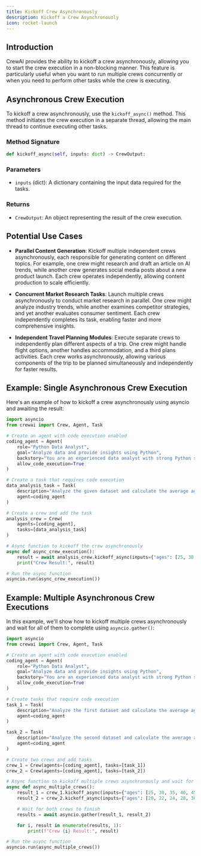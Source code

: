 ```yaml
---
title: Kickoff Crew Asynchronously
description: Kickoff a Crew Asynchronously
icon: rocket-launch
---
```


## Introduction

CrewAI provides the ability to kickoff a crew asynchronously, allowing you to start the crew execution in a non-blocking manner. 
This feature is particularly useful when you want to run multiple crews concurrently or when you need to perform other tasks while the crew is executing.

## Asynchronous Crew Execution

To kickoff a crew asynchronously, use the `kickoff_async()` method. This method initiates the crew execution in a separate thread, allowing the main thread to continue executing other tasks.

### Method Signature

```python Code
def kickoff_async(self, inputs: dict) -> CrewOutput:
```

### Parameters

- `inputs` (dict): A dictionary containing the input data required for the tasks.

### Returns

- `CrewOutput`: An object representing the result of the crew execution.

## Potential Use Cases

- **Parallel Content Generation**: Kickoff multiple independent crews asynchronously, each responsible for generating content on different topics. For example, one crew might research and draft an article on AI trends, while another crew generates social media posts about a new product launch. Each crew operates independently, allowing content production to scale efficiently.

- **Concurrent Market Research Tasks**: Launch multiple crews asynchronously to conduct market research in parallel. One crew might analyze industry trends, while another examines competitor strategies, and yet another evaluates consumer sentiment. Each crew independently completes its task, enabling faster and more comprehensive insights.

- **Independent Travel Planning Modules**: Execute separate crews to independently plan different aspects of a trip. One crew might handle flight options, another handles accommodation, and a third plans activities. Each crew works asynchronously, allowing various components of the trip to be planned simultaneously and independently for faster results.

## Example: Single Asynchronous Crew Execution

Here's an example of how to kickoff a crew asynchronously using asyncio and awaiting the result:

```python Code
import asyncio
from crewai import Crew, Agent, Task

# Create an agent with code execution enabled
coding_agent = Agent(
    role="Python Data Analyst",
    goal="Analyze data and provide insights using Python",
    backstory="You are an experienced data analyst with strong Python skills.",
    allow_code_execution=True
)

# Create a task that requires code execution
data_analysis_task = Task(
    description="Analyze the given dataset and calculate the average age of participants. Ages: {ages}",
    agent=coding_agent
)

# Create a crew and add the task
analysis_crew = Crew(
    agents=[coding_agent],
    tasks=[data_analysis_task]
)

# Async function to kickoff the crew asynchronously
async def async_crew_execution():
    result = await analysis_crew.kickoff_async(inputs={"ages": [25, 30, 35, 40, 45]})
    print("Crew Result:", result)

# Run the async function
asyncio.run(async_crew_execution())
```

## Example: Multiple Asynchronous Crew Executions

In this example, we'll show how to kickoff multiple crews asynchronously and wait for all of them to complete using `asyncio.gather()`:

```python Code
import asyncio
from crewai import Crew, Agent, Task

# Create an agent with code execution enabled
coding_agent = Agent(
    role="Python Data Analyst",
    goal="Analyze data and provide insights using Python",
    backstory="You are an experienced data analyst with strong Python skills.",
    allow_code_execution=True
)

# Create tasks that require code execution
task_1 = Task(
    description="Analyze the first dataset and calculate the average age of participants. Ages: {ages}",
    agent=coding_agent
)

task_2 = Task(
    description="Analyze the second dataset and calculate the average age of participants. Ages: {ages}",
    agent=coding_agent
)

# Create two crews and add tasks
crew_1 = Crew(agents=[coding_agent], tasks=[task_1])
crew_2 = Crew(agents=[coding_agent], tasks=[task_2])

# Async function to kickoff multiple crews asynchronously and wait for all to finish
async def async_multiple_crews():
    result_1 = crew_1.kickoff_async(inputs={"ages": [25, 30, 35, 40, 45]})
    result_2 = crew_2.kickoff_async(inputs={"ages": [20, 22, 24, 28, 30]})

    # Wait for both crews to finish
    results = await asyncio.gather(result_1, result_2)

    for i, result in enumerate(results, 1):
        print(f"Crew {i} Result:", result)

# Run the async function
asyncio.run(async_multiple_crews())
```